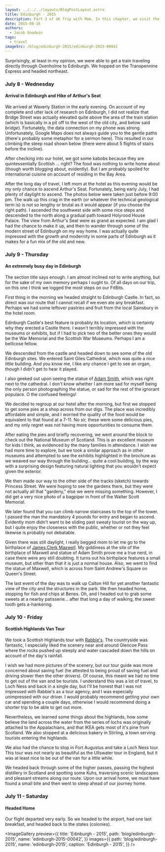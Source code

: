 ```yaml
---
layout: ../../../layouts/BlogPostLayout.astro
title: Edinburgh - 2015
description: Part 3 of UK Trip with Mom. In this chapter, we visit the Edinburgh.
date: 2015-08-16
authors:
  - Jacob Goodwin
tags:
  - travel
imageSrc: /blog/edinburgh-2015/edinburgh-2015-00042
---
```



Surprisingly, at least in my opinion, we were able to get a train traveling directly through Oxenholme to Edinburgh. We hopped on the Transpennine Express and headed northeast.

### July 8 - Wednesday

#### Arrival in Edinburgh and Hike of Arthur's Seat

We arrived at Waverly Station in the early evening. On account of my complete and utter lack of research on Edinburgh, I did not realize that Bridge Street was actually elevated quite above the area of the train station (which is basically in a pit off to the west of the old city, and below said _bridge_). Fortunately, the data connection on my phone was strong. Unfortunately, Google Maps does not always guide you to the gentle paths (there's probably some metaphor for a sermon here). This resulted in our climbing the steep road shown below (there were about 5 flights of stairs before the incline).

After checking into our hotel, we got some kabobs because they are quintessentially Scottish ... right? The food was nothing to write home about (though worth blogging about, evidently). But I am probably spoiled for international cuisine on account of residing in the Bay Area.

After the long day of travel, I left mom at the hotel as this evening would be my only chance to ascend Arthur's Seat. Fortunately, being early July, I had plenty of daylight to ascend. The photos below were taken just before 9:00 pm. The walk up this crag in the earth (or whatever the technical geological term is) is not so lengthy or brutal as it would appear (if you choose the right path). I ascended the southwest side with some nice steps and descended to the north along a gradual path toward Holyrood House Palace. The view from Arthur's Seat were as grand as expected. I am glad I had the chance to make it up, and then to wander through some of the modern street of Edinburgh on my way home. I was actually quite impressed with the growth and modernity in some parts of Edinburgh as it makes for a fun mix of the old and new.

<BlogImage
  path="/blog/edinburgh-2015"
  name="edinburgh-2015-00001"
  caption="Much to our chagrin, this was the small road we had to drag our luggage up to get to our hotel on Bridge Street. Even more to our disappointment was to subsequently find the many more gradually inclined roads leading to Bridge Street."
/>

<BlogImage
  path="/blog/edinburgh-2015"
  name="edinburgh-2015-00030"
  caption="One of many photos taken from Arthur's Seat, which has a fantastic 360 degree view"
/>

<BlogImage
  path="/blog/edinburgh-2015"
  name="edinburgh-2015-00034"
  caption="View of Arthur's Seat from the northern side of Holyrood Park"
/>

### July 9 - Thursday

#### An extremely busy day in Edinburgh

The section title says enough. I am almost inclined not to write anything, but for the sake of my own memory perhaps I ought to. Of all days on our trip, on this one I think we logged the most steps on our FitBits.

First thing in the morning we headed straight to Edinburgh Castle. In fact, so direct was our route that I cannot recall if we even ate any breakfast. Perhaps we had some leftover pastries and fruit from the local Sainsbury in the hotel room.

Edinburgh Castle's best feature is probably its location, which is certainly why they erected a Castle there. I wasn't terribly impressed with the museums or exhibits, but if I had to pick two of the better ones they would be the War Memorial and the Scottish War Museums. Perhaps I am a bellicose fellow.

We descended from the castle and headed down to see some of the old Edinburgh sites. We entered Saint Giles Cathedral, which was quite a nice little building. And you know me, I like any chance I get to see an organ, though I didn't get to hear it played.

I also geeked out upon seeing the statue of [Adam Smith](https://en.wikipedia.org/wiki/Adam_Smith), which was right next to the cathedral. I don't know whether I am more sad for myself being the only person photographing the statue, or sad for the rest of the ignorant populace. O the confused feelings!

We decided to regroup at our hotel after the morning, but first we stopped to get some pies at a shop across from our digs. The place was incredibly affordable and simple, and I worried the quality of the food would be equivalent to that found at a 7-11. No sir, these were some delicious pies, and my only regret was not having more opportunities to consume them.

After eating the pies and briefly recovering, we went around the block to check out the National Museum of Scotland. This is an excellent museum for kids I think, as evidenced by the many families in attendance. I wish we had more time to explore, but we took a similar approach as in other museums and attempted to see the exhibits highlighted in the brochure as we weaved our way through the building... quite a cool building, by the way with a surprising design featuring natural lighting that you wouldn't expect given the exterior.

We then made our way to the other side of the tracks (sketch) towards Princess Street. We were hoping to see the gardens there, but they were not actually all that "gardeny," else we were missing something. However, I did get a very nice photo of a bagpiper in front of the Walter Scott Memorial.

We later found that you can climb narrow staircases to the top of the tower. I passed the man the mandatory 4 pounds for entry and began to ascend. Evidently mom didn't want to be sliding past sweaty tourist on the way up, but I quite enjoy the closeness with the public, whether or not they feel likewise is probably not debatable.

Given there was still daylight, I really begged mom to let me go to the birthplace of [James Clerk Maxwell](https://en.wikipedia.org/wiki/James_Clerk_Maxwell). My giddiness at the site of the birthplace of Maxwell and statue of Adam Smith prove me a true nerd, in case there were any still doubting. It turns out his birthplace features a small museum, but other than that it is just a normal house. Also, we went to find the statue of Maxwell, which is across from Saint Andrew's Square on Queen's Street.

The last event of the day was to walk up Calton Hill for yet another fantastic view of the city and the structures in the park. We then headed home, stopping for fish and chips at Benes. Oh, and I headed out to grab some sweets at a nearby patisserie... after that long a day of walking, the sweet tooth gets a-hankering.

<BlogImage
  path="/blog/edinburgh-2015"
  name="edinburgh-2015-00054"
  caption="At Edinburgh Castle, looking toward Foog's Gate and the Scottish National War Memorial"
/>

<BlogImage
  path="/blog/edinburgh-2015"
  name="edinburgh-2015-00061"
  caption="Overlooking the grandstands for the Royal Edinburgh Military Tattoo"
/>

<BlogImage
  path="/blog/edinburgh-2015"
  name="edinburgh-2015-00071"
  caption="St. Gile's Cathedral"
/>

<BlogImage
  path="/blog/edinburgh-2015"
  name="edinburgh-2015-00079"
  caption="Scottish pies and pasties. Both scrumptious and affordable!"
/>

<BlogImage
  path="/blog/edinburgh-2015"
  name="edinburgh-2015-00083"
  caption="From the natural history portion of The National Museum of Scotland"
/>

<BlogImage
  path="/blog/edinburgh-2015"
  name="edinburgh-2015-00092"
  caption="The Sir Walter Scott Monument... and a bagpiper. The views from atop the monument are well worth the small fee to enter, though I don't not recommend ascending the narrow staircases if you are claustrophobic."
/>

<BlogImage
  path="/blog/edinburgh-2015"
  name="edinburgh-2015-00110"
  caption="The birthplace of James Clerk Maxwell, the father of Electromagnetics, and the reason I have a job."
/>

<BlogImage
  path="/blog/edinburgh-2015"
  name="edinburgh-2015-00119"
  caption="Calton Hill - The National Monument of Scotland and the Nelson Monument are seen in this photo"
/>

### July 10 - Friday

#### Scottish Highlands Van Tour

We took a Scottish Highlands tour with [Rabbie's](https://www.rabbies.com/). The countryside was fantastic, I especially liked the scenery near and around Glencoe Pass where the rocks pushed up steeply and water cascaded down the hills on account of the day's rainfall.

I wish we had more pictures of the scenery, but our tour guide was more concerned about saving fuel (he attested to being proud of saving fuel and driving slower then the other drivers). Of course, this meant we had no time to get out of the van and be tourists. I understand this was a lot of travel, to Loch Ness and back in a single day, but I'll be honest that I was not impressed with Rabbie's as a tour agency, and I was especially unimpressed with our driver. I would probably recommend getting your own car and spending a couple days, otherwise I would recommend doing a shorter trip to be able to get out more.

Nevertheless, we learned some things about the highlands, how some believe the land across the water from the series of lochs was originally attached to the Appalachians, and that IKEA gets most of it's pine from Scotland. We also stopped at a delicious bakery in Stirling, a town serving tourists entering the highlands.

We also had the chance to stop in Fort Augustus and take a Loch Ness tour. This tour was not nearly as beautiful as the Ullswater tour in England, but it was at least nice to be out of the van for a little while.

We headed back through some of the higher passes, passing the highest distillery in Scotland and spotting some Kuhs, traversing scenic landscapes and pleasant streams along our route. Upon our arrival home, we must have found a small bite and then went to sleep ahead of our journey home.

<BlogImage
  path="/blog/edinburgh-2015"
  name="edinburgh-2015-00132"
  caption="A waterfall near the Pass of Glencoe"
/>

<BlogImage
  path="/blog/edinburgh-2015"
  name="edinburgh-2015-00139"
  caption="Fort Augustus, a town on the southern end of Loch Ness"
/>

<BlogImage
  path="/blog/edinburgh-2015"
  name="edinburgh-2015-00147"
  caption="On Loch Ness"
/>

### July 11 - Saturday

#### Headed Home

Our flight departed very early. So we headed to the airport, had one last breakfast, and headed back to the states (colonies).

<ImageGallery
  preview={{
    title: 'Edinburgh - 2015',
    path: 'blog/edinburgh-2015',
    name: 'edinburgh-2015-00042',
  }}
  images={{
    path: 'blog/edinburgh-2015',
    name: 'edinburgh-2015',
    caption: 'Edinburgh - 2015',
  }}
/>
